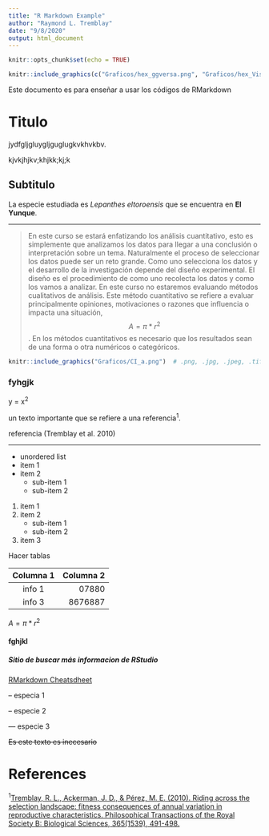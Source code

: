 ```yaml
---
title: "R Markdown Example"
author: "Raymond L. Tremblay"
date: "9/8/2020"
output: html_document
---
```


```r
knitr::opts_chunk$set(echo = TRUE)
```


```r
knitr::include_graphics(c("Graficos/hex_ggversa.png", "Graficos/hex_Visualizacion_Datos.png"))
```


Este documento es para enseñar a usar los códigos de RMarkdown

# Titulo

jydfgljgluygljguglugkvkhvkbv.

kjvkjhjkv;khjkk;kj;k


## Subtitulo

La especie estudiada es *Lepanthes eltoroensis* que se encuentra en **El Yunque**. 

***

> En este curso se estará enfatizando los análisis cuantitativo, esto es simplemente que analizamos los datos para llegar a una conclusión o interpretación sobre un tema. Naturalmente el proceso de seleccionar los datos puede ser un reto grande. Como uno selecciona los datos y el desarrollo de la investigación depende del diseño experimental. El diseño es el procedimiento de como uno recolecta los datos y como los vamos a analizar.  En este curso no estaremos evaluando métodos cualitativos de análisis. Este método cuantitativo se refiere a evaluar principalmente opiniones, motivaciones o razones que influencia o impacta una situación, $$A = \pi*r^{2}$$.  En los métodos cuantitativos es necesario que los resultados sean de una forma o otra numéricos o categóricos. 


```r
knitr::include_graphics("Graficos/CI_a.png")  # .png, .jpg, .jpeg, .tiff
```



### fyhgjk
y = x^2^

un texto importante que se refiere a una referencia^1^.

referencia (Tremblay et al. 2010)

***

* unordered list
* item 1
* item 2
    + sub-item 1 
    + sub-item 2
    
1. item 1
2. item 2
    + sub-item 1 
    + sub-item 2
3. item 3
  
  
  
Hacer tablas

Columna 1 | Columna 2
:----------:| -----------:
info 1 | 07880
info 3 | 8676887

$A = \pi*r^{2}$



#### fghjkl
##### Sitio de buscar más informacion de RStudio
  [RMarkdown Cheatsdheet](https://rstudio.com/wp-content/uploads/2015/03/rmarkdown-reference.pdf)

  -- especia 1
  
  -- especie 2
  
  --- especie 3

~~Es este texto es inecesario~~

# References

^1^[Tremblay, R. L., Ackerman, J. D., & Pérez, M. E. (2010). Riding across the selection landscape: fitness consequences of annual variation in reproductive characteristics. Philosophical Transactions of the Royal Society B: Biological Sciences, 365(1539), 491-498.](https://royalsocietypublishing.org/doi/abs/10.1098/rstb.2009.0239)
